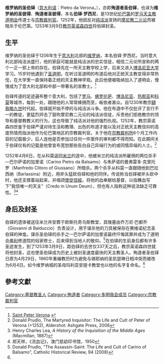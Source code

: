 {{Infobox Saint
|name=维罗纳的圣伯铎，殉道者圣伯铎
|birth_date=1206年
|death_date=1252年4月6日
|feast_day=4月6日
|venerated_in=[[羅馬天主教會|羅馬天主教會]]
|image=SaintPeterTheMartyr.JPG
|imagesize=250px
|caption=殉道者圣伯铎
|birth_place=[[意大利|意大利]][[维罗纳|维罗纳]]
|death_place=意大利巴拉西纳
|titles=
|beatified_date=
|beatified_place=
|beatified_by=
|canonized_date=1253年3月9日
|canonized_place=
|canonized_by=
|attributes=
|patronage=
|major_shrine=
|suppressed_date=
|issues=
}}

'''维罗纳的圣伯铎'''（[[意大利语|意大利语]]：Pietro da Verona，{{bd|1206年||1252年|4月6日|catIdx=}}），亦即'''殉道者圣伯铎'''，也译为'''维罗纳的圣彼得'''、'''殉道者圣彼得'''，本名'''伯铎·罗西尼'''，是13世纪[[伦巴第|伦巴第]]的[[罗马天主教|罗马天主教]][[道明会|道明会]]传道士与[[宗教裁判官|宗教裁判官]]。1252年，他因反对[[纯洁派|纯洁派]]宣扬的[[摩尼教|摩尼教]][[二元论|二元论]]而被暗杀于伦巴第。1253年3月9日[[教宗|教宗]][[英诺森四世|英诺森四世]]将伯铎封圣。

==生平==
维罗纳的圣伯铎于1206年生于[[意大利|意大利]]北部的[[维罗纳|维罗纳]]，本名伯铎·罗西尼。当时意大利北部纯洁派盛行，他的家庭可能就是纯洁派的忠实信徒，相信二元论所宣称的两个一正一邪上帝的存在。伯铎先在一所天主教学校上学，后来又进入[[博洛尼亚大学|博洛尼亚大学]]学习。15岁时他遇到了[[圣道明|圣道明]]，在听过圣道明的布道后他对正统天主教变得非常热忱，在大学里一直保持着正统的天主教神学观。此后他便被吸纳加入了道明会，慢慢成为了意大利北部和中部一带著名的宣教士。<ref>[http://saints.sqpn.com/saintp23.htm Saint Peter Verona] {{webarchive|url=https://web.archive.org/web/20081202080816/http://saints.sqpn.com/saintp23.htm |date=2008-12-02 }}</ref>

伯铎传道的足迹遍布整个意大利，包括了[[罗马|罗马]]、[[佛罗伦萨|佛罗伦萨]]、[[博洛尼亚|博洛尼亚]]、[[热那亚|热那亚]]和[[科莫|科莫]]等城市，每到一处，跟随他的人常常蜂拥而至，皈依者甚众。自1230年教宗[[額我略九世|額我略九世]]时代起，伯铎就开始不停的与纯洁派斗争。他在布道中不仅批评了言行不一的教徒，更猛烈抨击了鼓吹摩尼教二元论的纯洁派信徒，斥责他们拒绝教宗的领导和基督教教义的行为，这也导致了纯洁派对他的强烈仇视。1252年，教宗英诺森四世鉴于伯铎严谨对待生活和教理、出色的布道才能以及对正统天主教信仰的高度热情而指派他作为伦巴第地区的宗教裁判官。关于他在[[宗教裁判所|宗教裁判所]]6个月工作内容的记载极少，后人连他是否参加过任何一件案件的审判都不得而知。在此期间关于伯铎仅有的记载是他曾宣布宽恕那些告白自己异端行为的或同情异端的人士。<ref name="The Martyred Inquisitor: The Life and Cult of Peter of Verona (+1252)">Donald Prudlo, The Martyred Inquisitor: The Life and Cult of Peter of Verona (+1252), Aldershot: Ashgate Press, 2008</ref>

1252年4月6日，在从科莫返回[[米兰|米兰]]的途中，他被米兰的纯洁派所雇佣的两位杀手—巴尔萨诺的加里诺（Carino Pietro da Balsamo）与朱萨诺的曼弗雷多·克里托罗（Manfredo Clitoro of Giussano）所暗杀。两个杀手从科莫一直跟随他到巴拉西纳（Barlassina）附近，用斧头猛砍伯铎和他的同伴。传说称当伯铎被斧头砍中时，他还支撑着站起来，并唱颂[[使徒信經|使徒信經]]，将他的血奉献给基督，以指蘸血写下“我信唯一的天主”（Credo in Unum Deum），但也有人指称这种说法缺乏可靠性。<ref name="A History of the Inquisition of the Middle Ages">Henry Charles Lea, ''A History of the Inquisition of the Middle Ages'' (Macmillan, 1887)</ref><ref name="《流血记》">郑天祥，《流血记》，澳门慈幼印书馆，1950</ref>

==身后及封圣==
伯铎的遗体被送往米兰并安葬于欧斯托奇乌斯教堂，其陵墓由乔万尼·巴都乔（Giovanni di Balduccio）负责设计，用于谋杀他的刀具被保存在赛维诺纪念圣伯铎的神龛。谋杀圣伯铎的杀手之一巴尔萨诺的加里诺最终忏悔其罪并成为了道明会[[弗利|弗利]]修道院的俗家修士，后来得到当地人的敬仰。<ref name="The Assassin-Saint: The Life and Cult of Carino of Balsamo">Donald Prudlo, "The Assassin-Saint: The Life and Cult of Carino of Balsamo", Catholic Historical Review, 94 (2008)</ref>在伯铎的生前身后都有许多圣迹发生，到了1253年3月9日，距伯铎的去世仅337天之后，教宗英诺森四世就将他封圣，这也使圣伯铎成为历史上被封圣速度最快的天主教圣人。殉道者圣伯铎日原为4月29日，1960年重编教历时为避免与锡耶纳的圣凯瑟琳日相冲突而被改为6月4日。如今维罗纳城的圣母玛利亚安提卡教堂也以他的名字复命名。<ref name="The Martyred Inquisitor: The Life and Cult of Peter of Verona (+1252)"/>

==參考文獻==
<div class="references-small">
<references />
</div>
{{Authority control}}
[[Category:基督教圣人|Category:基督教圣人]]
[[Category:殉道者|Category:殉道者]]
[[Category:多明我会成员|Category:多明我会成员]]
[[Category:宗教裁判官|Category:宗教裁判官]]